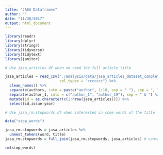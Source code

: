 ```yaml
---
title: "JASA Dataframes"
author: ""
date: "11/30/2017"
output: html_document
---
```


```r

library(readr)
library(dplyr)
library(stringr)
library(tidyverse)
library(tidytext)
library(janitor)

# Use jasa_articles df when we need the full article title

jasa_articles = read_csv("./analysis/data/jasa_articles_dataset_complete.csv",
                         col_types = "ccccccc") %>%
  clean_names() %>% 
  separate(authors, into = paste("author", 1:18, sep = "_"), sep = ", ") %>% 
  separate(author_1, into = c("author_1", "author_19"), sep = " & ") %>% 
  mutate(id = as.character(c(1:nrow(jasa_articles)))) %>% 
  select(id,issue:year)

# Use jasa_rm.stopwords df when interested in some words of the title

data("stop_words")

jasa_rm.stopwords = jasa_articles %>% 
  unnest_tokens(word, title)
jasa_rm.stopwords = full_join(jasa_rm.stopwords, jasa_articles) # contains full title and unnested words

rm(stop_words)



```

